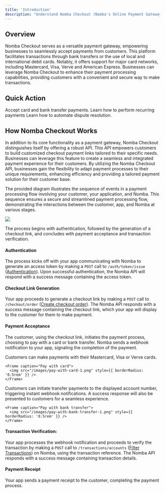 ```yaml
---
title: 'Introduction'
description: "Understand Nomba Checkout (Nomba's Online Payment Gateway)"
---
```


## Overview

Nomba Checkout serves as a versatile payment gateway, empowering businesses to seamlessly accept payments from customers. This platform facilitates transactions through bank transfers or the use of local and international debit cards. Notably, it offers support for major card networks, including Mastercard, Visa, Verve and American Express. Businesses can leverage Nomba Checkout to enhance their payment processing capabilities, providing customers with a convenient and secure way to make transactions.

## Quick Action
<CardGroup cols={3}>
  <Card
    title="Create a checkout order"
    icon="money-bill"
    href="/products/checkout/create-checkout-order"
  >
    Accept card and bank transfer payments.
  </Card>
  <Card
    title="Perform recurring payments"
    icon="credit-card"
    href="/products/checkout/charge-tokenized-cards"
  >
    Learn how to perform recurring payments
  </Card>
  <Card
    title="Manage disputes"
    icon="comment-dollar"
    href="/products/checkout/dispute-management"
  >
    Learn how to automate dispute resolution.
  </Card>
</CardGroup>

## How Nomba Checkout Works
In addition to its core functionality as a payment gateway, Nomba Checkout distinguishes itself by offering a robust API. This API empowers customers to build customized checkout payment links tailored to their specific needs. Businesses can leverage this feature to create a seamless and integrated payment experience for their customers. By utilizing the Nomba Checkout API, businesses gain the flexibility to adapt payment processes to their unique requirements, enhancing efficiency and providing a tailored payment solution for their customer base.

The provided diagram illustrates the sequence of events in a payment processing flow involving your customer, your application, and Nomba. This sequence ensures a secure and streamlined payment processing flow, demonstrating the interactions between the customer, app, and Nomba at various stages.

<Frame caption="Nomba Checkout flow">
    <img src="/images/checkout-1.png" style={{ borderRadius: '0.5rem' }} />
</Frame>

The process begins with authentication, followed by the generation of a checkout link, and concludes with payment acceptance and transaction verification. 

#### Authentication
The process kicks off with your app communicating with Nomba to generate an access token by making a `POST` call to `/auth/token/issue` ([Authentication](/nomba-api-reference/authenticate/obtain-access-token)). Upon successful authentication, the Nomba API will respond with a success message containing the access token.

#### Checkout Link Generation
Your app proceeds to generate a checkout link by making a `POST` call to `/checkout/order` ([Create checkout order](/nomba-api-reference/online-checkout/create-an-online-checkout-order)). The Nomba API responds with a success message containing the checkout link, which your app will display to the customer for them to make payment.

#### Payment Acceptance
The customer, using the checkout link, initiates the payment process, choosing to pay with a card or bank transfer.
Nomba sends a webhook notification to your app, signaling the completion of the payment.

<Steps titleSize="p">
  <Step title="Pay with Card">
    Customers can make payments with their Mastercard, Visa or Verve cards.

    <Frame caption="Pay with card">
      <img src="/images/pay-with-card-1.png" style={{ borderRadius: '0.5rem' }} />
    </Frame>

  </Step>
  <Step title="Pay with Bank Transfer">
    Customers can initiate transfer payments to the displayed account number, triggering instant webhook notifications. A success response will also be presented to customers for a seamless experience.

    <Frame caption="Pay with bank transfer">
      <img src="/images/pay-with-bank-transfer-1.png" style={{ borderRadius: '0.5rem' }} />
    </Frame>
  </Step>
</Steps>

#### Transaction Verification:
Your app processes the webhook notification and proceeds to verify the transaction by making a `POST` call to `/transactions/accounts` ([Filter Transactions](/nomba-api-reference/transactions/filter-account-transactions)) on Nomba, using the transaction reference. The Nomba API responds with a success message containing transaction details.

#### Payment Receipt
Your app sends a payment receipt to the customer, completing the payment process.
